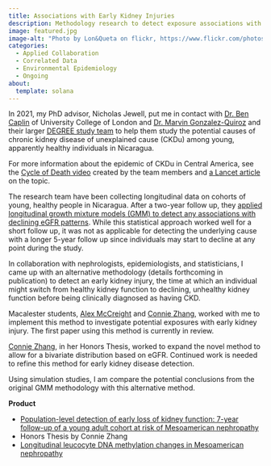 ```yaml
---
title: Associations with Early Kidney Injuries
description: Methodology research to detect exposure associations with early kidney injuries
image: featured.jpg
image-alt: "Photo by Lon&Queta on flickr, https://www.flickr.com/photos/lonqueta/3680348838"
categories:
  - Applied Collaboration
  - Correlated Data
  - Environmental Epidemiology
  - Ongoing
about: 
  template: solana
---
```


In 2021, my PhD advisor, Nicholas Jewell, put me in contact with [Dr. Ben Caplin](https://iris.ucl.ac.uk/iris/browse/profile?upi=BCAPL88) of University College of London and [Dr. Marvin Gonzalez-Quiroz](https://www.renalfellow.org/2019/02/08/my-journey-from-nicaragua-to-london-to-study-ckdu-5-lessons-learned/) and their larger [DEGREE study team](https://www.ncbi.nlm.nih.gov/pmc/articles/PMC5210224/) to help them study the potential causes of chronic kidney disease of unexplained cause (CKDu) among young, apparently healthy individuals in Nicaragua.

For more information about the epidemic of CKDu in Central America, see the [Cycle of Death video](https://laislanetwork.org/type/video/page/2/) created by the team members and [a Lancet article](https://www.thelancet.com/pdfs/journals/langlo/PIIS2214-109X(14)70217-7.pdf) on the topic.

The research team have been collecting longitudinal data on cohorts of young, healthy people in Nicaragua. After a two-year follow up, they [applied longitudinal growth mixture models (GMM) to detect any associations with declining eGFR patterns](https://jasn.asnjournals.org/content/29/8/2200.short). While this statistical approach worked well for a short follow up, it was not as applicable for detecting the underlying cause with a longer 5-year follow up since individuals may start to decline at any point during the study.

In collaboration with nephrologists, epidemiologists, and statisticians, I came up with an alternative methodology (details forthcoming in publication) to detect an early kidney injury, the time at which an individual might switch from healthy kidney function to declining, unhealthy kidney function before being clinically diagnosed as having CKD.

Macalester students, [Alex McCreight](https://alexmccreight.com/)  and [Connie Zhang](https://www.linkedin.com/in/connie-zhang-311081194), worked with me to implement this method to investigate potential exposures with early kidney injury. The first paper using this method is currently in review.

[Connie Zhang](https://www.linkedin.com/in/connie-zhang-311081194), in her Honors Thesis, worked to expand the novel method to allow for a bivariate distribution based on eGFR. Continued work is needed to refine this method for early kidney disease detection.

Using simulation studies, I am compare the potential conclusions from the original GMM methodology with this alternative method.

**Product**

-   [Population-level detection of early loss of kidney function: 7-year follow-up of a young adult cohort at risk of Mesoamerican nephropathy](https://academic.oup.com/ije/article/53/1/dyad151/7334502)
-   Honors Thesis by Connie Zhang
- [Longitudinal leucocyte DNA methylation changes in Mesoamerican nephropathy ](https://academic.oup.com/eep/article/11/1/dvaf001/7959568)

